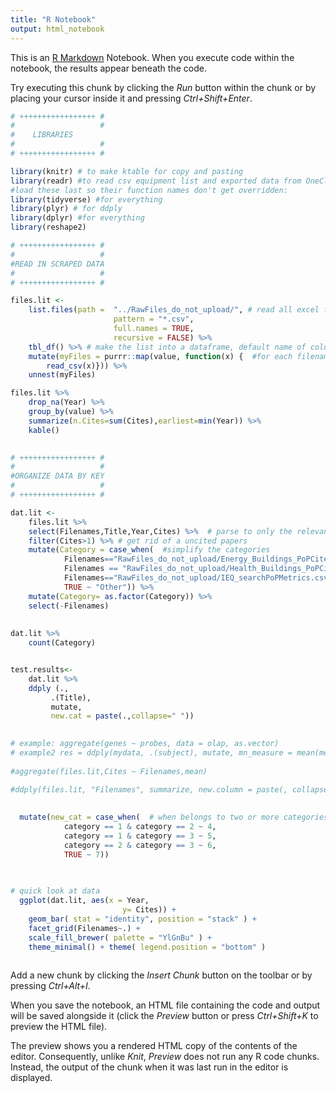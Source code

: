 ```yaml
---
title: "R Notebook"
output: html_notebook
---
```


This is an [R Markdown](http://rmarkdown.rstudio.com) Notebook. When you execute code within the notebook, the results appear beneath the code. 

Try executing this chunk by clicking the *Run* button within the chunk or by placing your cursor inside it and pressing *Ctrl+Shift+Enter*. 

```r

# +++++++++++++++++ #
#                   # 
#    LIBRARIES
#                   #
# +++++++++++++++++ #

library(knitr) # to make ktable for copy and pasting
library(readr) #to read csv equipment list and exported data from OneClick
#load these last so their function names don't get overridden:
library(tidyverse) #for everything 
library(plyr) # for ddply
library(dplyr) #for everything 
library(reshape2)

# +++++++++++++++++ #
#                   # 
#READ IN SCRAPED DATA
#                   #
# +++++++++++++++++ #

files.lit <- 
    list.files(path =  "../RawFiles_do_not_upload/", # read all excel fileNAMES from the folder
                       pattern = "*.csv",
                       full.names = TRUE,
                       recursive = FALSE) %>% 
    tbl_df() %>% # make the list into a dataframe, default name of column is "value"
    mutate(myFiles = purrr::map(value, function(x) {  #for each filename, read in the file (gets nested)
        read_csv(x)})) %>% 
    unnest(myFiles) 

files.lit %>%
    drop_na(Year) %>%
    group_by(value) %>%
    summarize(n.Cites=sum(Cites),earliest=min(Year)) %>%
    kable()
 

# +++++++++++++++++ #
#                   # 
#ORGANIZE DATA BY KEY
#                   #
# +++++++++++++++++ # 

dat.lit <-
    files.lit %>%
    select(Filenames,Title,Year,Cites) %>%  # parse to only the relevant columns
    filter(Cites>1) %>% # get rid of a uncited papers
    mutate(Category = case_when(  #simplify the categories
            Filenames=="RawFiles_do_not_upload/Energy_Buildings_PoPCites.csv" ~ "Energy",
            Filenames == "RawFiles_do_not_upload/Health_Buildings_PoPCites.csv" ~ "Health",
            Filenames=="RawFiles_do_not_upload/IEQ_searchPoPMetrics.csv" ~ "IEQ",
            TRUE ~ "Other")) %>% 
    mutate(Category= as.factor(Category)) %>%  
    select(-Filenames)  
    
  
dat.lit %>%
    count(Category)


test.results<-
    dat.lit %>%
    ddply (.,
         .(Title),
         mutate,
         new.cat = paste(.,collapse=" "))

 
# example: aggregate(genes ~ probes, data = olap, as.vector)
# example2 res = ddply(mydata, .(subject), mutate, mn_measure = mean(measure))
    
#aggregate(files.lit,Cites ~ Filenames,mean)

#ddply(files.lit, "Filenames", summarize, new.column = paste(, collapse=" "))
  
  
  mutate(new_cat = case_when(  # when belongs to two or more categories give a new cat
            category == 1 & category == 2 ~ 4,
            category == 1 & category == 3 ~ 5,
            category == 2 & category == 3 ~ 6,
            TRUE ~ 7)) 
    
       

# quick look at data
  ggplot(dat.lit, aes(x = Year,
                         y= Cites)) + 
    geom_bar( stat = "identity", position = "stack" ) +
    facet_grid(Filenames~.) +
    scale_fill_brewer( palette = "YlGnBu" ) +
    theme_minimal() + theme( legend.position = "bottom" )



```

Add a new chunk by clicking the *Insert Chunk* button on the toolbar or by pressing *Ctrl+Alt+I*.

When you save the notebook, an HTML file containing the code and output will be saved alongside it (click the *Preview* button or press *Ctrl+Shift+K* to preview the HTML file).

The preview shows you a rendered HTML copy of the contents of the editor. Consequently, unlike *Knit*, *Preview* does not run any R code chunks. Instead, the output of the chunk when it was last run in the editor is displayed.
